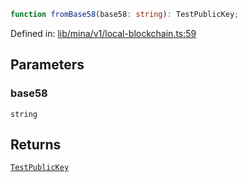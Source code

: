 ```ts
function fromBase58(base58: string): TestPublicKey;
```

Defined in: [lib/mina/v1/local-blockchain.ts:59](https://github.com/o1-labs/o1js/blob/fca908c243ee8e908efacaf73a882d48759e675a/src/lib/mina/v1/local-blockchain.ts#L59)

## Parameters

### base58

`string`

## Returns

[`TestPublicKey`](../../../type-aliases/TestPublicKey.mdx)
